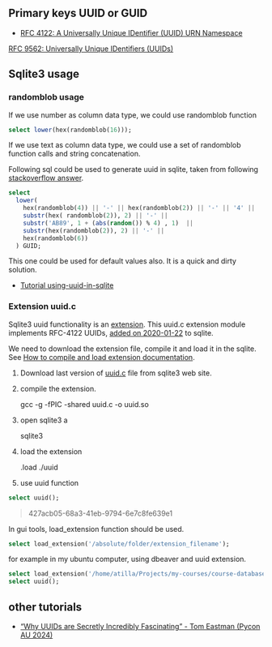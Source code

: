 ## Primary keys UUID or GUID


- [RFC 4122: A Universally Unique IDentifier (UUID) URN Namespace ](https://www.rfc-editor.org/rfc/rfc4122)

[RFC 9562: Universally Unique IDentifiers (UUIDs)](https://www.rfc-editor.org/rfc/rfc9562.html)


## Sqlite3 usage

### randomblob usage


If we use number as column data type, we could use randomblob function


```sql
select lower(hex(randomblob(16)));
```


If we use text as column data type, we could use a set of randomblob function calls and string concatenation.


Following sql could be used to generate uuid in sqlite, taken from following [stackoverflow answer](https://stackoverflow.com/a/66625212/41782).

```sql
select 
  lower(
    hex(randomblob(4)) || '-' || hex(randomblob(2)) || '-' || '4' || 
    substr(hex( randomblob(2)), 2) || '-' || 
    substr('AB89', 1 + (abs(random()) % 4) , 1)  ||
    substr(hex(randomblob(2)), 2) || '-' || 
    hex(randomblob(6))
  ) GUID;
```

This one could be used for default values also.
It is a quick and dirty solution.

- [Tutorial using-uuid-in-sqlite](https://github.com/manufaktor/articles/blob/main/using-uuid-in-sqlite.md)


### Extension uuid.c

Sqlite3 uuid functionality is an [extension](https://www.sqlite.org/loadext.html).
This uuid.c extension module implements RFC-4122 UUIDs, [added on 2020-01-22](https://sqlite.org/releaselog/3_31_0.html) to sqlite. 

We need to download the extension file, compile it and load it in the sqlite.
See [How to compile and load extension documentation](https://www.sqlite.org/loadext.html).


1. Download last version of [uuid.c](https://sqlite.org/src/file?name=ext/misc/uuid.c&ci=trunk) file from sqlite3 web site.




2. compile the extension.

	gcc -g -fPIC -shared uuid.c -o uuid.so

3. open sqlite3 a

	sqlite3

4. load the extension

	.load ./uuid

5. use uuid function

```sql
select uuid();
```
> 427acb05-68a3-41eb-9794-6e7c8fe639e1 


In gui tools, load_extension function should be used.

```sql
select load_extension('/absolute/folder/extension_filename');
```

for example in my ubuntu computer, using dbeaver and uuid extension.


```sql
select load_extension('/home/atilla/Projects/my-courses/course-database/databases/sqlite-extensions/uuid');
select uuid();
```



## other tutorials 

- ["Why UUIDs are Secretly Incredibly Fascinating" - Tom Eastman (Pycon AU 2024)](https://www.youtube.com/watch?v=n9Cxs0sTqEY)